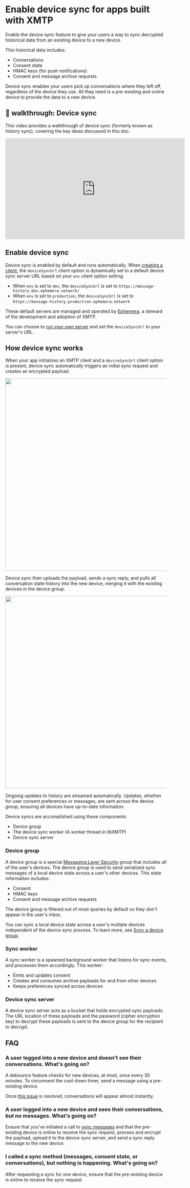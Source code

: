 # Enable device sync for apps built with XMTP

Enable the device sync feature to give your users a way to sync decrypted historical data from an existing device to a new device.

This historical data includes:

- Conversations
- Consent state
- HMAC keys (for push notifications)
- Consent and message archive requests

Device sync enables your users pick up conversations where they left off, regardless of the device they use. All they need is a pre-existing and online device to provide the data to a new device.

## 🎥 walkthrough: Device sync

This video provides a walkthrough of device sync (formerly known as history sync), covering the key ideas discussed in this doc.

<iframe width="560" height="315" src="https://www.youtube.com/embed/_FtNqtjk-ls?si=uZ_Mnh9phF6y2h-O" title="YouTube video player" frameBorder="0" allow="accelerometer; autoplay; clipboard-write; encrypted-media; gyroscope; picture-in-picture; web-share" referrerPolicy="strict-origin-when-cross-origin" allowFullScreen></iframe>

## Enable device sync

Device sync is enabled by default and runs automatically. When [creating a client](/inboxes/create-a-client), the `deviceSyncUrl` client option is dynamically set to a default device sync server URL based on your `env` client option setting.

- When `env` is set to `dev`, the `deviceSyncUrl` is set to `https://message-history.dev.ephemera.network/`
- When `env` is set to `production`, the `deviceSyncUrl` is set to `https://message-history.production.ephemera.network`

These default servers are managed and operated by [Ephemera](https://ephemerahq.com/), a steward of the development and adoption of XMTP.

You can choose to [run your own server](https://github.com/xmtp/xmtp-message-history-server) and set the `deviceSyncUrl` to your server's URL.

## How device sync works

When your app initializes an XMTP client and a `deviceSyncUrl` client option is present, device sync automatically triggers an initial sync request and creates an encrypted payload.

<div>
    <img src="https://raw.githubusercontent.com/xmtp/docs-xmtp-org/refs/heads/main/docs/pages/img/device-sync-1.png" width="600px" />
</div>

Device sync then uploads the payload, sends a sync reply, and pulls all conversation state history into the new device, merging it with the existing devices in the device group.

<div>
    <img src="https://raw.githubusercontent.com/xmtp/docs-xmtp-org/refs/heads/main/docs/pages/img/device-sync-2.png" width="600px" />
</div>

Ongoing updates to history are streamed automatically. Updates, whether for user consent preferences or messages, are sent across the device group, ensuring all devices have up-to-date information.

Device syncs are accomplished using these components:

- Device group
- The device sync worker (A worker thread in libXMTP)
- Device sync server

### Device group

A device group is a special [Messaging Layer Security](/protocol/security) group that includes all of the user's devices. The device group is used to send serialized sync messages of a local device state across a user's other devices. This state information includes:

- Consent
- HMAC keys
- Consent and message archive requests

The device group is filtered out of most queries by default so they don't appear in the user's inbox.

You can sync a local device state across a user's multiple devices independent of the device sync process. To learn more, see [Sync a device group](/inboxes/sync-and-syncall#sync-device-group).

### Sync worker

A sync worker is a spawned background worker that listens for sync events, and processes them accordingly. This worker:

- Emits and updates consent
- Creates and consumes archive payloads for and from other devices
- Keeps preferences synced across devices

### Device sync server

A device sync server acts as a bucket that holds encrypted sync payloads. The URL location of these payloads and the password (cipher encryption key) to decrypt these payloads is sent to the device group for the recipient to decrypt.

## FAQ

### A user logged into a new device and doesn't see their conversations. What's going on?

A debounce feature checks for new devices, at most, once every 30 minutes. To circumvent the cool-down timer, send a message using a pre-existing device.

Once [this issue](https://github.com/xmtp/libxmtp/issues/1309) is resolved, conversations will appear almost instantly.

### A user logged into a new device and sees their conversations, but no messages. What's going on?

Ensure that you've initiated a call to [sync messages](#sync-conversations-and-messages) and that the pre-existing device is online to receive the sync request, process and encrypt the payload, upload it to the device sync server, and send a sync reply message to the new device.

### I called a sync method (messages, consent state, or conversations), but nothing is happening. What's going on?

After requesting a sync for one device, ensure that the pre-existing device is online to receive the sync request.
